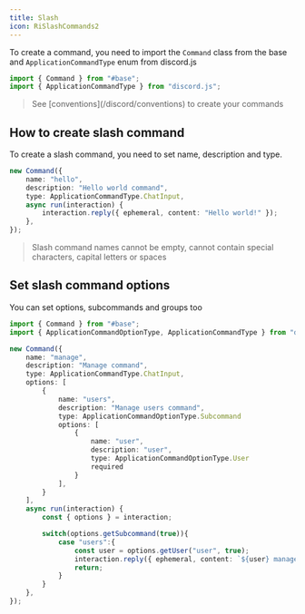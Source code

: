 ```yaml
---
title: Slash
icon: RiSlashCommands2
---
```


To create a command, you need to import the `Command` class from the base and `ApplicationCommandType` enum from discord.js
```ts
import { Command } from "#base";
import { ApplicationCommandType } from "discord.js";
```

<Blockquote icon={Icon.bulb} color="info">
    See [conventions](/discord/conventions) to create your commands
</Blockquote>

## How to create slash command

To create a slash command, you need to set name, description and type.

```ts title="hello.ts"
new Command({
    name: "hello",
    description: "Hello world command",
    type: ApplicationCommandType.ChatInput,
    async run(interaction) {
        interaction.reply({ ephemeral, content: "Hello world!" });
    },
});
```

<Blockquote color="danger" icon={Icon.danger}>
    Slash command names cannot be empty, cannot contain special characters, capital letters or spaces
</Blockquote>

## Set slash command options

You can set options, subcommands and groups too
```ts title="manage.ts"
import { Command } from "#base";
import { ApplicationCommandOptionType, ApplicationCommandType } from "discord.js";

new Command({
    name: "manage",
    description: "Manage command",
    type: ApplicationCommandType.ChatInput,
    options: [
        {
            name: "users",
            description: "Manage users command",
            type: ApplicationCommandOptionType.Subcommand
            options: [
                {
                    name: "user",
                    description: "user",
                    type: ApplicationCommandOptionType.User
                    required
                }       
            ],
        }
    ],
    async run(interaction) {
        const { options } = interaction;

        switch(options.getSubcommand(true)){
            case "users":{
                const user = options.getUser("user", true);
                interaction.reply({ ephemeral, content: `${user} managed` })
                return;
            }
        }
    },
});
```